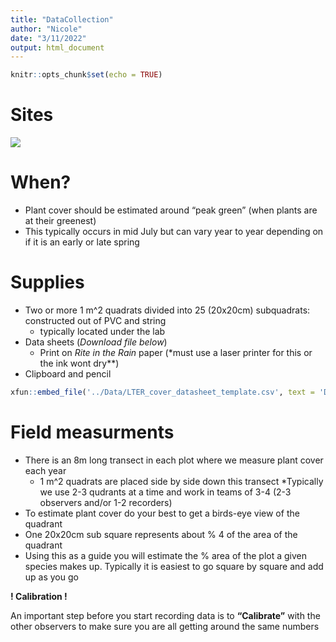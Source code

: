 ```yaml
---
title: "DataCollection"
author: "Nicole"
date: "3/11/2022"
output: html_document
---
```


```r
knitr::opts_chunk$set(echo = TRUE)
```

# Sites 
<img src="../Images/LTER_site_locations_map.png" class="center">  

# When?  

* Plant cover should be estimated around "peak green" (when plants are at their greenest)
* This typically occurs in mid July but can vary year to year depending on if it is an early or late spring

# Supplies 

* Two or more 1 m^2 quadrats divided into 25 (20x20cm) subquadrats: constructed out of PVC and string 
  * typically located under the lab
* Data sheets (*Download file below*)
  * Print on *Rite in the Rain* paper (*must use a laser printer for this or the ink wont dry**)
* Clipboard and pencil  

```r
xfun::embed_file('../Data/LTER_cover_datasheet_template.csv', text = 'Download DATASHEET TEMPLATE here')
```

# Field measurments  

* There is an 8m long transect in each plot where we measure plant cover each year
  * 1 m^2 quadrats are placed side by side down this transect
  *Typically we use 2-3 qudrants at a time and work in teams of 3-4 (2-3 observers and/or 1-2 recorders)  
  
  
  
* To estimate plant cover do your best to get a birds-eye view of the quadrant
* One 20x20cm sub square represents about % 4 of the area of the quadrant 
* Using this as a guide you will estimate the % area of the plot a given species makes up. Typically it is easiest to go square by square and add up as you go  

**! Calibration !**

An important step before you start recording data is to **"Calibrate"** with the other observers to make sure you are all getting around the same numbers  









